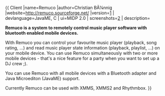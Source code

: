 {{
Client
|name=Remuco
|author=Christian BÃ¼nnig
|website=http://remuco.sourceforge.net/
|version=[http://sourceforge.net/project/showfiles.php?group_id=166515]
| devlanguage=JavaME, C
| ui=MIDP 2.0
| screenshots=[http://remuco.sourceforge.net/screenshots.html]
| description=


'''Remuco is a system to remotely control music player software with bluetooth enabled mobile devices.'''

With Remuco you can control your favourite music player (playback, song rating, ...) and read music player state information (playback, playlist, ...) on your mobile device. You can use Remuco simultaneously with two or more mobile devices - that's a nice feature for a party when you want to set up a DJ crew ;). 

You can use Remuco with all mobile devices with a Bluetooth adapter and Java Microediton (JavaME) support.

Currently Remuco can be used with XMMS, XMMS2 and Rhythmbox.
}}